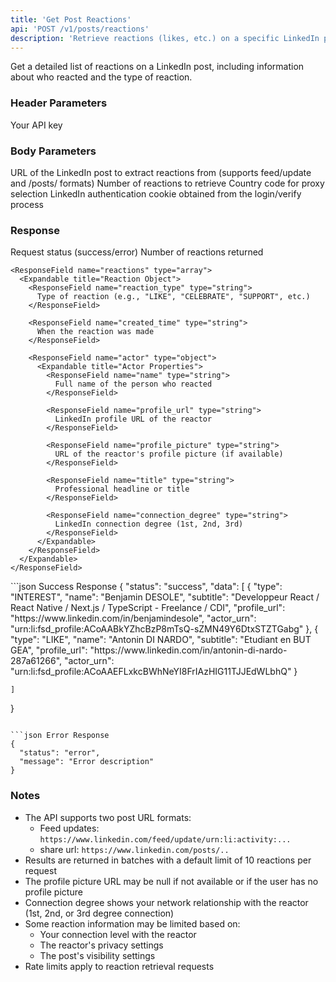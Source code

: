 ```yaml
---
title: 'Get Post Reactions'
api: 'POST /v1/posts/reactions'
description: 'Retrieve reactions (likes, etc.) on a specific LinkedIn post'
---
```


Get a detailed list of reactions on a LinkedIn post, including information about who reacted and the type of reaction.

### Header Parameters

<ParamField header="x-api-key" type="string" required>
  Your API key
</ParamField>

### Body Parameters

<ParamField body="post_url" type="string" required>
  URL of the LinkedIn post to extract reactions from (supports feed/update and /posts/ formats)
</ParamField>

<ParamField body="total_results" type="integer" default="10">
  Number of reactions to retrieve
</ParamField>

<ParamField body="country" type="string" default="FR">
  Country code for proxy selection
</ParamField>

<ParamField body="login_cookie" type="string" required>
  LinkedIn authentication cookie obtained from the login/verify process
</ParamField>

### Response

<ResponseField name="status" type="string">
  Request status (success/error)
</ResponseField>

<ResponseField name="data" type="object">
  <Expandable title="Properties">
    <ResponseField name="total_reactions" type="integer">
      Number of reactions returned
    </ResponseField>

    <ResponseField name="reactions" type="array">
      <Expandable title="Reaction Object">
        <ResponseField name="reaction_type" type="string">
          Type of reaction (e.g., "LIKE", "CELEBRATE", "SUPPORT", etc.)
        </ResponseField>

        <ResponseField name="created_time" type="string">
          When the reaction was made
        </ResponseField>

        <ResponseField name="actor" type="object">
          <Expandable title="Actor Properties">
            <ResponseField name="name" type="string">
              Full name of the person who reacted
            </ResponseField>

            <ResponseField name="profile_url" type="string">
              LinkedIn profile URL of the reactor
            </ResponseField>

            <ResponseField name="profile_picture" type="string">
              URL of the reactor's profile picture (if available)
            </ResponseField>

            <ResponseField name="title" type="string">
              Professional headline or title
            </ResponseField>

            <ResponseField name="connection_degree" type="string">
              LinkedIn connection degree (1st, 2nd, 3rd)
            </ResponseField>
          </Expandable>
        </ResponseField>
      </Expandable>
    </ResponseField>
  </Expandable>
</ResponseField>

<ResponseExample>
```json Success Response
{
  "status": "success",
  "data": [
    {
      "type": "INTEREST",
      "name": "Benjamin DESOLE",
      "subtitle": "Developpeur React / React Native / Next.js / TypeScript - Freelance / CDI",
      "profile_url": "https://www.linkedin.com/in/benjamindesole",
      "actor_urn": "urn:li:fsd_profile:ACoAABkYZhcBzP8mTsQ-sZMN49Y6DtxSTZTGabg"
    },
    {
      "type": "LIKE",
      "name": "Antonin DI NARDO",
      "subtitle": "Etudiant en BUT GEA",
      "profile_url": "https://www.linkedin.com/in/antonin-di-nardo-287a61266",
      "actor_urn": "urn:li:fsd_profile:ACoAAEFLxkcBWhNeYI8FrIAzHIG11TJJEdWLbhQ"
    }
      
    ]
  }

```

```json Error Response
{
  "status": "error",
  "message": "Error description"
}
```
</ResponseExample>

### Notes

- The API supports two post URL formats:
  - Feed updates: `https://www.linkedin.com/feed/update/urn:li:activity:...`
  - share url: `https://www.linkedin.com/posts/..`
- Results are returned in batches with a default limit of 10 reactions per request
- The profile picture URL may be null if not available or if the user has no profile picture
- Connection degree shows your network relationship with the reactor (1st, 2nd, or 3rd degree connection)
- Some reaction information may be limited based on:
  - Your connection level with the reactor
  - The reactor's privacy settings
  - The post's visibility settings
- Rate limits apply to reaction retrieval requests

